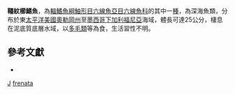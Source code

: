 {{expand|time=2015-01-29}}
{{Speciesbox
| taxon = Zaniolepis frenata
| binomial_authority = [[Eigenmann|Eigenmann]] & [[Eigenmann|Eigenmann]], 1889
| status = NE
| status_system = IUCN3.1
| synonyms = *''Zaniolepis frenatus'', <small>Eigenmann & Eigenmann, 1889</small>
}}
'''韁紋櫛鰭魚'''，為[[輻鰭魚綱|輻鰭魚綱]][[鮋形目|鮋形目]][[六線魚亞目|六線魚亞目]][[六線魚科|六線魚科]]的其中一[[種|種]]，為深海魚類，分布於東[[太平洋|太平洋]][[美國|美國]][[奧勒岡州|奧勒岡州]]至[[墨西哥|墨西哥]][[下加利福尼亞|下加利福尼亞]]海域，體長可達25公分，棲息在泥底質底層水域，以[[多毛類|多毛類]]等為食，生活習性不明。

== 參考文獻 ==
*{{FishBase_species|genus=Zaniolepis|species=frenata|year=2014|month=7}}

{{鮋形目小作品}}
{{Taxonbar}}
[[Category:_1889年描述的鱼类|J]]
[[Category:櫛鰭魚屬|frenata]]